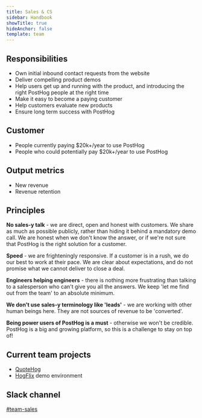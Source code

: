 ```yaml
---
title: Sales & CS
sidebar: Handbook
showTitle: true
hideAnchor: false
template: team
---
```


## Responsibilities

* Own initial inbound contact requests from the website
* Deliver compelling product demos
* Help users get up and running with the product, and introducing the right PostHog people at the right time
* Make it easy to become a paying customer
* Help customers evaluate new products
* Ensure long term success with PostHog

## Customer

- People currently paying $20k+/year to use PostHog
- People who could potentially pay $20k+/year to use PostHog

## Output metrics

* New revenue
* Revenue retention

## Principles

**No sales-y talk** - we are direct, open and honest with customers. We share as much as possible publicly, rather than hiding it behind a mandatory demo call. We are honest when we don't know the answer, or if we're not sure that PostHog is the right solution for a customer.

**Speed** - we are frighteningly responsive. If a customer is in a rush, we do our best to work at their pace. We are clear about expectations, and do not promise what we cannot deliver to close a deal.

**Engineers helping engineers** - there is nothing more frustrating than talking to a salesperson who can't give you all the answers. We keep 'let me find out from the team' to an absolute minimum.

**We don't use sales-y terminology like 'leads'** - we are working with other human beings here. They are not sources of revenue to be 'converted'.

**Being power users of PostHog is a must** - otherwise we won't be credible. PostHog is a big and growing platform, so this is a challenge to stay on top of!

## Current team projects

- [QuoteHog](https://quote.posthog.net/auth/signin)
- [HogFlix](https://github.com/PostHog/posthog-demo-3000) demo environment

## Slack channel

[#team-sales](https://posthog.slack.com/archives/C01MGUHFH6G)
